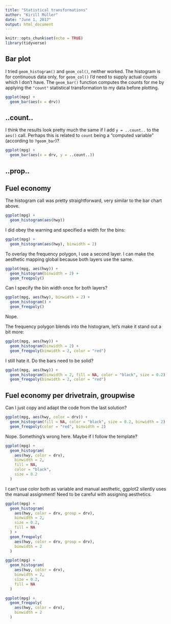 ```yaml
---
title: "Statistical transformations"
author: "Kirill Müller"
date: "June 1, 2017"
output: html_document
---
```


```r
knitr::opts_chunk$set(echo = TRUE)
library(tidyverse)
```

## Bar plot

I tried `geom_histogram()` and `geom_col()`, neither worked. The histogram is for continuous data only, for `geom_col()` I'd need to supply actual counts which I don't have. The `geom_bar()` function computes the counts for me by applying the `"count"` statistical transformation to my data before plotting.

```r
ggplot(mpg) +
  geom_bar(aes(x = drv))
```


## ..count..

I think the results look pretty much the same if I add `y = ..count..` to the `aes()` call.
Perhaps this is related to `count` being a "computed variable" (according to `?geom_bar`)?


```r
ggplot(mpg) +
  geom_bar(aes(x = drv, y = ..count..))
```

## ..prop..



## Fuel economy

The histogram call was pretty straightforward, very similar to the bar chart above.

```r
ggplot(mpg) +
  geom_histogram(aes(hwy))
```

I did obey the warning and specified a width for the bins:

```r
ggplot(mpg) +
  geom_histogram(aes(hwy), binwidth = 2)
```

To overlay the frequency polygon, I use a second layer. I can make the aesthetic mapping global because both layers use the same.

```r
ggplot(mpg, aes(hwy)) +
  geom_histogram(binwidth = 2) +
  geom_freqpoly()
```

Can I specify the bin width once for both layers?

```r
ggplot(mpg, aes(hwy), binwidth = 2) +
  geom_histogram() +
  geom_freqpoly()
```

Nope.

The frequency polygon blends into the histogram, let's make it stand out a bit more:

```r
ggplot(mpg, aes(hwy)) +
  geom_histogram(binwidth = 2) +
  geom_freqpoly(binwidth = 2, color = "red")
```

I still hate it. Do the bars need to be solid?

```r
ggplot(mpg, aes(hwy)) +
  geom_histogram(binwidth = 2, fill = NA, color = "black", size = 0.2) +
  geom_freqpoly(binwidth = 2, color = "red")
```

## Fuel economy per drivetrain, groupwise

Can I just copy and adapt the code from the last solution?

```r
ggplot(mpg, aes(hwy, color = drv)) +
  geom_histogram(fill = NA, color = "black", size = 0.2, binwidth = 2) +
  geom_freqpoly(color = "red", binwidth = 2)
```

Nope. Something's wrong here. Maybe if I follow the template?

```r
ggplot(mpg) +
  geom_histogram(
    aes(hwy, color = drv),
    binwidth = 2,
    fill = NA,
    color = "black",
    size = 0.2
  )
```

I can't use color both as variable and manual aesthetic, ggplot2 silently uses the manual assignment! Need to be careful with assigning aesthetics.


```r
ggplot(mpg) +
  geom_histogram(
    aes(hwy, color = drv, group = drv),
    binwidth = 2,
    size = 0.2,
    fill = NA
  ) +
  geom_freqpoly(
    aes(hwy, color = drv, group = drv),
    binwidth = 2
  )
```



```r
ggplot(mpg) +
  geom_histogram(
    aes(hwy, color = drv),
    binwidth = 2,
    size = 0.2,
    fill = NA
  )
```


```r
ggplot(mpg) +
  geom_freqpoly(
    aes(hwy, color = drv),
    binwidth = 2
  )
```

